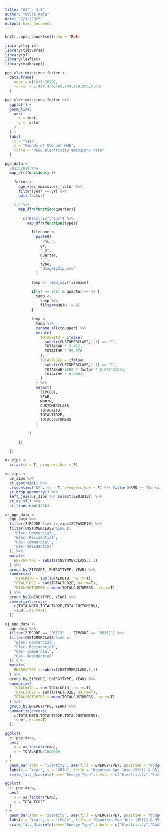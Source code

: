 ```yaml
---
title: "A3Y - 4.2"
author: "Bella Raja"
date: "2/11/2022"
output: html_document
---
```


```r
knitr::opts_chunk$set(echo = TRUE)
```

```r
library(tigris)
library(tidyverse)
library(sf)
library(leaflet)
library(mapboxapi)

```

```r
pge_elec_emissions_factor <-
  data.frame(
    year = c(2013:2019),
    factor = c(427,435,405,294,210,206,2.68)
  )

pge_elec_emissions_factor %>% 
  ggplot() +
  geom_line(
    aes(
      x = year,
      y = factor
    )
  ) +
  labs(
    x = "Year",
    y = "Pounds of CO2 per MHh",
    title = "PG&E electricity emissions rate"
  )
```

```r
pge_data <- 
  2013:2019 %>% 
  map_dfr(function(yr){
    
    factor <- 
      pge_elec_emissions_factor %>% 
      filter(year == yr) %>% 
      pull(factor)
    
    1:4 %>% 
      map_dfr(function(quarter){
        
        c("Electric","Gas") %>% 
          map_dfr(function(type){
            
            filename <- 
              paste0(
                "PGE_",
                yr,
                "_Q",
                quarter,
                "_",
                type,
                "UsageByZip.csv"
              )
            
            temp <- read_csv(filename)
            
            if(yr == 2017 & quarter == 4) {
              temp <- 
                temp %>% 
                filter(MONTH != 9)
            }
            
            temp <-
              temp %>% 
              rename_all(toupper) %>% 
              mutate(
                TOTALKBTU = ifelse(
                  substr(CUSTOMERCLASS,1,1) == "E",
                  TOTALKWH * 3.412,
                  TOTALTHM * 99.976
                ),
                TOTALTCO2E = ifelse(
                  substr(CUSTOMERCLASS,1,1) == "E",
                  TOTALKWH/1000 * factor * 0.000453592,
                  TOTALTHM * 0.00531
                )
              ) %>% 
              select(
                ZIPCODE,
                YEAR,
                MONTH,
                CUSTOMERCLASS,
                TOTALKBTU,
                TOTALTCO2E,
                TOTALCUSTOMERS
              )
            
          })
        
      })
    
  })
```

```r
us_zips <- 
  zctas(cb = T, progress_bar = F)

sc_zips <- 
  us_zips %>% 
  st_centroid() %>% 
  .[counties("CA", cb = T, progress_bar = F) %>% filter(NAME == "Santa Clara"), ] %>% 
  st_drop_geometry() %>% 
  left_join(us_zips %>% select(GEOID10)) %>% 
  st_as_sf() %>% 
  st_transform(4326)
```

```r
sc_pge_data <-
  pge_data %>% 
  filter(ZIPCODE %in% sc_zips$ZCTA5CE10) %>% 
  filter(CUSTOMERCLASS %in% c(
    "Elec- Commercial",
    "Elec- Residential",
    "Gas- Commercial",
    "Gas- Residential"
  )) %>% 
  mutate(
    ENERGYTYPE = substr(CUSTOMERCLASS,1,1)
  ) %>% 
  group_by(ZIPCODE, ENERGYTYPE, YEAR) %>% 
  summarize(
    TOTALKBTU = sum(TOTALKBTU, na.rm=T),
    TOTALTCO2E = sum(TOTALTCO2E, na.rm=T), 
    TOTALCUSTOMERS = mean(TOTALCUSTOMERS, na.rm=T)
  ) %>% 
  group_by(ENERGYTYPE, YEAR) %>%
  summarize(across(
    c(TOTALKBTU,TOTALTCO2E,TOTALCUSTOMERS),
    ~sum(.,na.rm=T)
  ))
```


```r
sj_pge_data <-
  pge_data %>% 
  filter(ZIPCODE == "95113"  | ZIPCODE == "95112") %>% 
  filter(CUSTOMERCLASS %in% c(
    "Elec- Commercial",
    "Elec- Residential",
    "Gas- Commercial",
    "Gas- Residential"
  )) %>% 
  mutate(
    ENERGYTYPE = substr(CUSTOMERCLASS,1,1)
  ) %>% 
  group_by(ZIPCODE, ENERGYTYPE, YEAR) %>% 
  summarize(
    TOTALKBTU = sum(TOTALKBTU, na.rm=T),
    TOTALTCO2E = sum(TOTALTCO2E, na.rm=T), 
    TOTALCUSTOMERS = mean(TOTALCUSTOMERS, na.rm=T)
  ) %>% 
  group_by(ENERGYTYPE, YEAR) %>%
  summarize(across(
    c(TOTALKBTU,TOTALTCO2E,TOTALCUSTOMERS),
    ~sum(.,na.rm=T)
  ))
```

```r
ggplot(
  sj_pge_data, 
  aes(
    x = as.factor(YEAR), 
    y = TOTALKBTU/1000000
  )
) + 
  geom_bar(stat = "identity", aes(fill = ENERGYTYPE), position = "dodge") + 
  labs(x = "Year", y = "GBTU", title = "Downtown San Jose (95112 & 95113) Annual Energy Usage, 2013 to 2019") + 
  scale_fill_discrete(name="Energy Type",labels = c("Electricity","Gas"))
```
```r
ggplot(
  sj_pge_data, 
  aes(
    x = as.factor(YEAR), 
    y = TOTALTCO2E
  )
) + 
  geom_bar(stat = "identity", aes(fill = ENERGYTYPE), position = "dodge") + 
  labs(x = "Year", y = "tCO2e", title = "Downtown San Jose (95112 & 95113) Annual Energy Usage, 2013 to 2019") + 
  scale_fill_discrete(name="Energy Type",labels = c("Electricity","Gas"))
```


